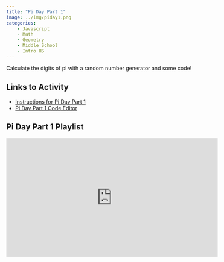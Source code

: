 ```yaml
---
title: "Pi Day Part 1"
image: ../img/piday1.png
categories:
    - Javascript
    - Math
    - Geometry
    - Middle School
    - Intro HS
---
```


Calculate the digits of pi with a random number generator and some code!

## Links to Activity

* [Instructions for Pi Day Part 1](https://www.asc.ohio-state.edu/orban.14/math_coding/pi_graphical2/index.html)
* [Pi Day Part 1 Code Editor](http://alpha.editor.p5js.org/ChrisOrban/sketches/S1AGU0FCG)

## Pi Day Part 1 Playlist

<iframe width="560" height="315" src="https://www.youtube.com/embed/videoseries?si=18UJXcDyV8YigxAv&amp;list=PLISRe8GegO8TbpZK2qvOi6y0kphRI-3xw" title="YouTube video player" frameborder="0" allow="accelerometer; autoplay; clipboard-write; encrypted-media; gyroscope; picture-in-picture; web-share" referrerpolicy="strict-origin-when-cross-origin" allowfullscreen></iframe>